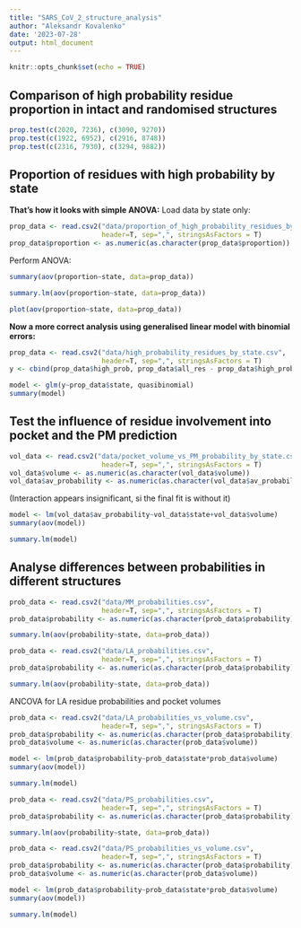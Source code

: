 ```yaml
---
title: "SARS_CoV_2_structure_analysis"
author: "Aleksandr Kovalenko"
date: '2023-07-28'
output: html_document
---
```


```r
knitr::opts_chunk$set(echo = TRUE)
```

## Comparison of high probability residue proportion in intact and randomised structures

```r
prop.test(c(2020, 7236), c(3090, 9270))
prop.test(c(1922, 6952), c(2916, 8748))
prop.test(c(2316, 7930), c(3294, 9882))
```

## Proportion of residues with high probability by state

**That's how it looks with simple ANOVA:**
Load data by state only:
```r
prop_data <- read.csv2("data/proportion_of_high_probability_residues_by_state.csv",
                       header=T, sep=",", stringsAsFactors = T)
prop_data$proportion <- as.numeric(as.character(prop_data$proportion))
```

Perform ANOVA:
```r
summary(aov(proportion~state, data=prop_data))
```

```r
summary.lm(aov(proportion~state, data=prop_data))
```

```r
plot(aov(proportion~state, data=prop_data))
```

**Now a more correct analysis using generalised linear model with binomial errors:**

```r
prop_data <- read.csv2("data/high_probability_residues_by_state.csv",
                       header=T, sep=",", stringsAsFactors = T)
y <- cbind(prop_data$high_prob, prop_data$all_res - prop_data$high_prob)
```

```r
model <- glm(y~prop_data$state, quasibinomial)
summary(model)
```
## Test the influence of residue involvement into pocket and the PM prediction

```r
vol_data <- read.csv2("data/pocket_volume_vs_PM_probability_by_state.csv",
                       header=T, sep=",", stringsAsFactors = T)
vol_data$volume <- as.numeric(as.character(vol_data$volume))
vol_data$av_probability <- as.numeric(as.character(vol_data$av_probability))
```

(Interaction appears insignificant, si the final fit is without it)
```r
model <- lm(vol_data$av_probability~vol_data$state+vol_data$volume)
summary(aov(model))
```
```r
summary.lm(model)
```

## Analyse differences between probabilities in different structures

```r
prob_data <- read.csv2("data/MM_probabilities.csv",
                       header=T, sep=",", stringsAsFactors = T)
prob_data$probability <- as.numeric(as.character(prob_data$probability))

summary.lm(aov(probability~state, data=prob_data))
```

```r
prob_data <- read.csv2("data/LA_probabilities.csv",
                       header=T, sep=",", stringsAsFactors = T)
prob_data$probability <- as.numeric(as.character(prob_data$probability))

summary.lm(aov(probability~state, data=prob_data))
```
ANCOVA for LA residue probabilities and pocket volumes 
```r
prob_data <- read.csv2("data/LA_probabilities_vs_volume.csv",
                       header=T, sep=",", stringsAsFactors = T)
prob_data$probability <- as.numeric(as.character(prob_data$probability))
prob_data$volume <- as.numeric(as.character(prob_data$volume))

model <- lm(prob_data$probability~prob_data$state*prob_data$volume)
summary(aov(model))
```

```r
summary.lm(model)
```

```r
prob_data <- read.csv2("data/PS_probabilities.csv",
                       header=T, sep=",", stringsAsFactors = T)
prob_data$probability <- as.numeric(as.character(prob_data$probability))

summary.lm(aov(probability~state, data=prob_data))
```


```r
prob_data <- read.csv2("data/PS_probabilities_vs_volume.csv",
                       header=T, sep=",", stringsAsFactors = T)
prob_data$probability <- as.numeric(as.character(prob_data$probability))
prob_data$volume <- as.numeric(as.character(prob_data$volume))

model <- lm(prob_data$probability~prob_data$state*prob_data$volume)
summary(aov(model))
```

```r
summary.lm(model)
```